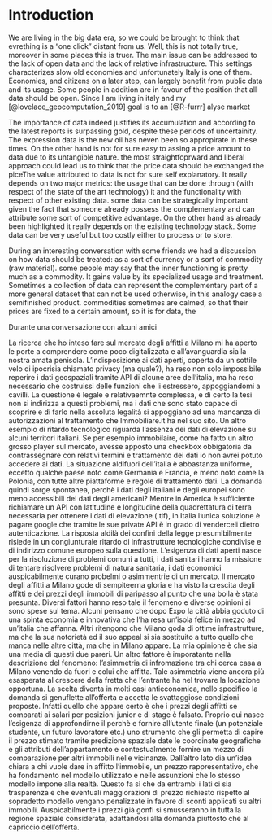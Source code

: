 # Introduction {#intro}

<!--  You can label chapter and section titles using `{#label}` after them, e.g., we can reference Chapter \@ref(intro). If you do not manually label them, there will be automatic labels anyway, e.g., Chapter \@ref(methods).-->

We are living in the big data era, so we could be brought to think that evrething is a "one click" distant from us. Well, this is not totally true, moreover in some places this is truer. The main issue can be addressed to the lack of open data and the lack of relative infrastructure. This settings characterizes slow old economies and unfortunately Italy is one of them. Economies, and  citizens on a later step, can largely benefit from public data and its usage. Some people in addition are in favour of the position that all data should be open.
Since I am living in italy and my [@lovelace_geocomputation_2019] goal is to an [@R-furrr] alyse market 

The importance of data indeed justifies its accumulation and according to the latest reports is surpassing gold, despite these periods of uncertainity. The expression data is the new oil has neven been so appropirate in these times. 
On the other hand is not for sure easy to assing a price amount to data due to its untangible nature.
the most straightfoprward and liberal approach could lead us to think that the price data should be exchanged the piceThe value attributed to data is not for sure self explanatory. It really depends on two major metrics: the usage that can be done through (with respect of the state of the art technology) it and the functionality with respect of other existing data. some data can be strategically important given the fact that someone already possess the complementary and can attribute some sort of competitive advantage. On the other hand as already been highlighted it really depends on the existing technology stack. Some data can be very useful but too costly either to  process or to store. 


During an interesting conversation with some friends we had a discussion on how data should be treated: as a sort of currency or a sort of commodity (raw material). 
some people may say that the inner functioning is pretty much as a commodity. It gains value by its specialized usage and treatment. Sometimes a collection of data can represent the complementary part of a more general dataset that can not be used otherwise, in this analogy case a semifinished product. commodities sometimes are calmed, so that their prices are fixed to a certain amount, so it is for data, the 



Durante una conversazione con alcuni amici 




La ricerca che ho inteso fare sul mercato degli affitti a Milano mi ha aperto le porte a comprendere come poco digitalizzata e all'avanguardia sia la nostra amata penisola. L'indisposizione ai dati aperti, coperta da un sottile velo di ipocrisia chiamato privacy (ma quale?), ha reso non solo impossibile reperire i dati geospaziali tramite API di alcune aree dell'italia, ma ha reso necessario che costruissi delle funzioni che li estressero, appoggiandomi a cavilli. La questione è legale e relativaemnte complessa, e di certo la tesi non si indirizza a questi problemi, ma i dati che sono stato capace di scoprire e di farlo nella assoluta legalità si appoggiano ad una mancanza di autorizzazioni al trattamento che Immobiliare.it ha nel suo sito.
Un altro esempio di ritardo tecnologico riguarda l'assenza dei dati di elevazione su alcuni territori italiani. 
Se per esempio immobilaire, come ha fatto un altro grosso player sul mercato, avesse apposto una checkbox obbigatoria da contrassegnare con relativi termini e trattamento dei dati io non avrei potuto accedere ai dati. La situazione aldifuori dell'italia è abbastanza uniforme, eccetto qualche paese noto come Germania e Francia, e meno noto come la Polonia, con tutte altre piattaforme e regole di trattamento dati. La domanda quindi sorge spontanea, perchè i dati degli italiani e degli europei sono meno accessibili dei dati degli americani? 
Mentre in America è sufficiente richiamare un API con latitudine e longitudine della quadrettatura di terra necessaria per ottenere i dati di elevazione (.tif), in Italia l'unica soluzione è pagare google che tramite le sue private API è in grado di venderceli dietro autenticazione.
La risposta aldilà dei confini della legge presumibilmente risiede in un congiunturale ritardo di infrastrutture tecnologiche condivise e di indirizzo comune europeo sulla questione. 
L'esigenza di dati aperti nasce per la risoluzione di problemi comuni a tutti, i dati sanitari hanno la missione di tentare risolvere problemi di natura sanitaria, i dati economici auspicabilmente curano probelmi o asimmentrie di un mercato. Il mercato degli affitti a Milano gode di sempiteerna gloria e ha visto la crescita degli affitti e dei prezzi degli immobili di paripasso al punto che una bolla è stata presunta. Diversi fattori hanno reso tale il fenomeno e diverse opinioni si sono spese sul tema. Alcuni pensano che dopo Expo la città abbia goduto di una spinta economia e innovativa che l'ha resa un'isola felice in mezzo ad un'italia che affanna. Altri ritengono che Milano goda di ottime infrastrutture, ma che la sua notorietà  ed il suo appeal si sia sostituito a tutto quello che manca nelle altre città, ma che in Milano appare. La mia opinione è che sia una media di questi due pareri. 
Un altro fattore è imporatante nella descrizione del fenomeno: l'asimmetria di infromazione tra chi cerca casa a Milano venendo da fuori e colui che affitta. Tale asimmetria viene ancora più esasperata al crescere della fretta che l'entrante ha nel trovare la locazione opportuna. La scelta diventa in molti casi antieconomica, nello specifico la domanda si genuflette all'offerta e accetta le svattaggiose condizioni proposte. 
Infatti quello che appare certo è che i prezzi degli affitti se comparati ai salari per posizioni junior e di stage è falsato. Proprio qui nasce l'esigenza di approfondirne il perchè e fornire all'utente finale (un potenziale studente, un futuro lavoratore etc.) uno strumento che gli permetta di capire il prezzo stimato tramite predizione spaziale date le coordinate geografiche e gli attributi dell'appartamento e contestualmente fornire un mezzo di comparazione per altri immobili nelle vicinanze. Dall'altro lato dia un'idea chiara a chi vuole dare in affitto l'immobile, un prezzo rappresentativo, che ha fondamento nel modello utilizzato e nelle assunzioni che lo stesso modello impone alla realtà. Questo fa sì che da entrambi i lati ci sia trasparenza e che eventuali maggiorazioni di prezzo richiesto rispetto al sopradetto modello vengano penalizzate in favore di sconti applicati su altri immobili. Auspicabilmente i prezzi già gonfi si smusseranno in tutta la regione spaziale considerata, adattandosi alla domanda piuttosto che al capriccio dell'offerta. 





